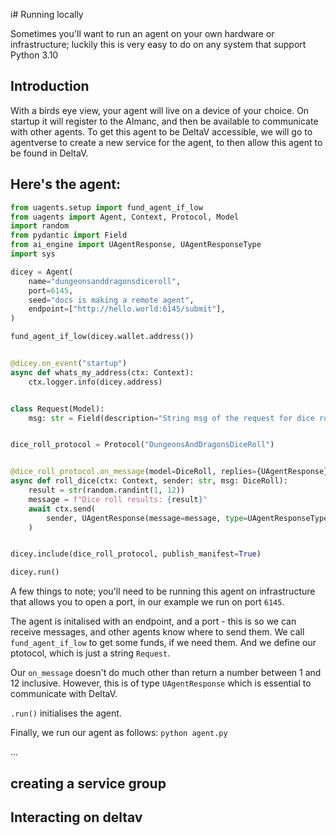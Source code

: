 i# Running locally

Sometimes you'll want to run an agent on your own hardware or infrastructure; luckily this is very easy to do on any system that support Python 3.10

## Introduction

With a birds eye view, your agent will live on a device of your choice. On startup it will register to the Almanc, and then be available to communicate with other agents. To get this agent to be DeltaV accessible,  we will go to agentverse to create a new service for the agent, to then allow this agent to be found in DeltaV.


## Here's the agent:

```py copy filename="agent.py"
from uagents.setup import fund_agent_if_low
from uagents import Agent, Context, Protocol, Model
import random
from pydantic import Field
from ai_engine import UAgentResponse, UAgentResponseType
import sys

dicey = Agent(
    name="dungeonsanddragonsdiceroll",
    port=6145,
    seed="docs is making a remote agent",
    endpoint=["http://hello.world:6145/submit"],
)

fund_agent_if_low(dicey.wallet.address())


@dicey.on_event("startup")
async def whats_my_address(ctx: Context):
    ctx.logger.info(dicey.address)


class Request(Model):
    msg: str = Field(description="String msg of the request for dice roll.")


dice_roll_protocol = Protocol("DungeonsAndDragonsDiceRoll")


@dice_roll_protocol.on_message(model=DiceRoll, replies={UAgentResponse})
async def roll_dice(ctx: Context, sender: str, msg: DiceRoll):
    result = str(random.randint(1, 12))
    message = f"Dice roll results: {result}"
    await ctx.send(
        sender, UAgentResponse(message=message, type=UAgentResponseType.FINAL)
    )


dicey.include(dice_roll_protocol, publish_manifest=True)

dicey.run()
 ```

A few things to note; you'll need to be running this agent on infrastructure that allows you to open a port, in our example we run on port `6145`.

The agent is initalised with an endpoint, and a port - this is so we can receive messages, and other agents know where to send them. We call `fund_agent_if_low` to get some funds, if we need them. And we define our ptotocol, which is just a string `Request`.

Our `on_message` doesn't do much other than return a number between 1 and 12 inclusive. However, this is of type  `UAgentResponse` which is essential to communicate with DeltaV.

`.run()` initialises the agent.

Finally, we  run our agent as follows: `python agent.py`


...

## creating a service group



## Interacting on deltav
